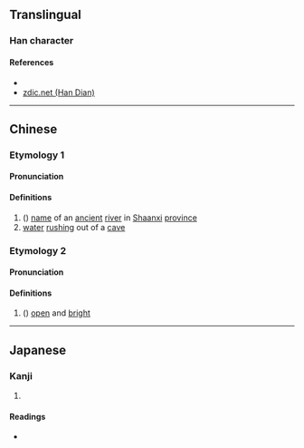 {{character info/new}}
==Translingual==

===Han character===
{{Han char|rn=85|rad=水|as=05|sn=8|four=33187|canj=EJC|ids=⿰氵穴}}

====References====
* {{Han ref|kx=0618.090|dkj=17320|dj=1013.060|hdz=31594.040|uh=6CEC|ud=27884|bh=CCEF|bd=52463}}
* [http://www.zdic.net/z/1c/js/6CEC.htm zdic.net (Han Dian)]

----

==Chinese==
{{zh-forms}}

===Etymology 1===
====Pronunciation====
{{zh-pron
|m=jué
|c=kyut3
|mc=y
|oc=y
|ma=
|cat=pn,n
}}

====Definitions====
{{zh-hanzi}}

# ({{zh-only|泬水}}) [[name]] of an [[ancient]] [[river]] in [[Shaanxi]] [[province]]
# [[water]] [[rush]]ing out of a [[cave]]

===Etymology 2===
====Pronunciation====
{{zh-pron
|m=xuè
|c=hyut3
|cat=a
}}

====Definitions====
{{zh-hanzi}}

# ({{zh-only|泬寥}}) [[open]] and [[bright]]

----

==Japanese==

===Kanji===
{{ja-kanji|grade=|rs=水05}}

# {{defn|lang=ja|sort=水05}}

====Readings====
* {{ja-readings|on=[[けつ]] (ketsu), [[けち]] (kechi)|kun=[[ほとばしる]] (hotobashiru)}}
